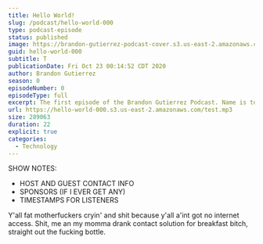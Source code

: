 ```yaml
---
title: Hello World!
slug: /podcast/hello-world-000
type: podcast-episode
status: published
image: https://brandon-gutierrez-podcast-cover.s3.us-east-2.amazonaws.com/test-cover.png
guid: hello-world-000
subtitle: T
publicationDate: Fri Oct 23 00:14:52 CDT 2020
author: Brandon Gutierrez
season: 0
episodeNumber: 0
episodeType: full
excerpt: The first episode of the Brandon Gutierrez Podcast. Name is to be determined.
url: https://hello-world-000.s3.us-east-2.amazonaws.com/test.mp3
size: 289063
duration: 22
explicit: true
categories:
  - Technology
---
```


SHOW NOTES:
- HOST AND GUEST CONTACT INFO
- SPONSORS (IF I EVER GET ANY)
- TIMESTAMPS FOR LISTENERS

Y'all fat motherfuckers cryin' and shit because y'all a'int got no internet access. Shit, me an my momma drank contact solution for breakfast bitch, straight out the fucking bottle.